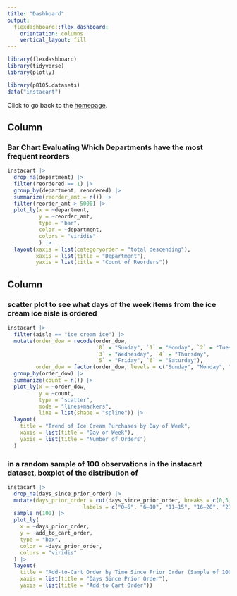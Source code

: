 ```yaml
---
title: "Dashboard"
output: 
  flexdashboard::flex_dashboard:
    orientation: columns
    vertical_layout: fill
---
```


```r
library(flexdashboard)
library(tidyverse)
library(plotly)

library(p8105.datasets)
data("instacart") 


```

Click to go back to the [homepage](index.html).

Column {data-width=650}
-----------------------------------------------------------------------

### Bar Chart Evaluating Which Departments have the most frequent reorders

```r
instacart |> 
  drop_na(department) |> 
  filter(reordered == 1) |> 
  group_by(department, reordered) |> 
  summarize(reorder_amt = n()) |> 
  filter(reorder_amt > 5000) |> 
  plot_ly(x = ~department, 
          y = ~reorder_amt, 
          type = "bar", 
          color = ~department, 
          colors = "viridis"
          ) |> 
  layout(xaxis = list(categoryorder = "total descending"),
         xaxis = list(title = "Department"),
         yaxis = list(title = "Count of Reorders"))

```

Column {data-width=350}
-----------------------------------------------------------------------

### scatter plot to see what days of the week items from the ice cream ice aisle is ordered 

```r
instacart |> 
  filter(aisle == "ice cream ice") |> 
  mutate(order_dow = recode(order_dow,
                            `0` = "Sunday", `1` = "Monday", `2` = "Tuesday",
                            `3` = "Wednesday", `4` = "Thursday",
                            `5` = "Friday", `6` = "Saturday"),
         order_dow = factor(order_dow, levels = c("Sunday", "Monday", "Tuesday", "Wednesday", "Thursday", "Friday", "Saturday"), ordered = TRUE)) |> 
  group_by(order_dow) |> 
  summarize(count = n()) |> 
  plot_ly(x = ~order_dow, 
          y = ~count,
          type = "scatter", 
          mode = "lines+markers", 
          line = list(shape = "spline")) |> 
  layout(
    title = "Trend of Ice Cream Purchases by Day of Week",
    xaxis = list(title = "Day of Week"),
    yaxis = list(title = "Number of Orders")
  )
```

### in a random sample of 100 observations in the instacart dataset, boxplot of the distribution of 

```r
instacart |> 
  drop_na(days_since_prior_order) |> 
  mutate(days_prior_order = cut(days_since_prior_order, breaks = c(0,5,10,15,20,25,30),
                        labels = c("0–5", "6–10", "11–15", "16–20", "21–25", "26–30"))) |> 
  sample_n(100) |> 
  plot_ly(
    x = ~days_prior_order, 
    y = ~add_to_cart_order,
    type = "box",
    color = ~days_prior_order,
    colors = "viridis"
  ) |> 
  layout(
    title = "Add-to-Cart Order by Time Since Prior Order (Sample of 100)",
    xaxis = list(title = "Days Since Prior Order"),
    yaxis = list(title = "Add to Cart Order"))
```


